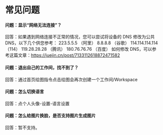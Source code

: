 # 常见问题
#### 问题：显示“网络无法连接”？
回答：如果遇到网络连接不正常的情况，您可以尝试将设备的 DNS 修改为公共 DNS，以下几个供您参考：
223.5.5.5 （阿里）
8.8.8.8 （谷歌）
114.114.114.114 （114）
119.28.28.28 （腾讯）
180.76.76.76 （百度）
如何修改 DNS，可以参考这篇文章：https://juejin.cn/post/7133112618872471582

#### 问题：退出自己的工作间，找不到了？
回答：通过首页绘图指令点击绘图会再次创建一个工作间/Workspace

#### 问题：怎么切换语言
回答：点个人头像-设置-语言设置

#### 问题：怎么给图片换脸，是否支持图片生成图片
回答：暂不支持。